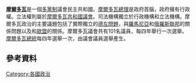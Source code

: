 {{unreferenced|time=2015-12-17T03:54:17+00:00}}
'''[[摩爾多瓦|摩爾多瓦]]'''是一個[[多黨制|多黨制]]議會民主共和國。[[摩爾多瓦總理|摩爾多瓦總理]]是政府首腦，政府擁有行政權。立法權則屬於[[摩爾多瓦共和國議會|摩爾多瓦共和國議會]]。司法機構獨立於行政機構和立法機構。摩爾多瓦政治的主要議題包括了實際獨立的[[德左問題|德左問題]]，與[[羅馬尼亞|羅馬尼亞]]和[[俄羅斯聯邦|俄羅斯聯邦]]的關係問題以及和[[歐盟|歐盟]]的關係。摩爾多瓦議會共有101名議員，每四年舉行一次選舉。[[摩爾多瓦總統|摩爾多瓦總統]]每四年選舉一次，由議會議員選舉產生。
==參考資料==
{{欧洲题目|政治}}
[[Category:各國政治|Category:各國政治]]